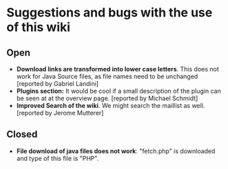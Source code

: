 = Suggestions and bugs with the use of this wiki =
== Open ==

* '''Download links are transformed into lower case letters'''. This does not work for Java Source files, as file names need to be unchanged [reported by Gabriel Landini]
* '''Plugins section:''' It would be cool if a small description of the plugin can be seen at at the overview page. [reported by Michael Schmidt]
* '''Improved Search of the wiki'''. We might search the maillist as well. [reported by Jerome Mutterer] 

== Closed ==

* '''File download of java files does not work''': "fetch.php" is downloaded and type of this file is "PHP".
